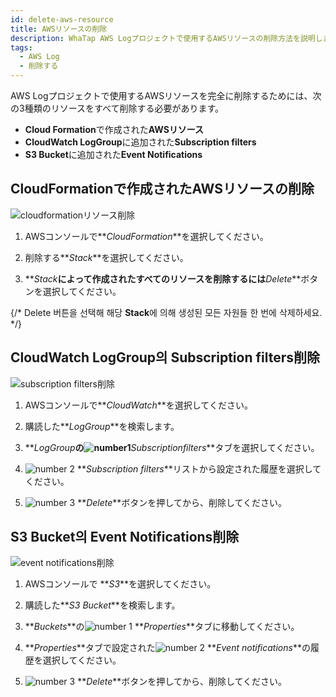```yaml
---
id: delete-aws-resource
title: AWSリソースの削除
description: WhaTap AWS Logプロジェクトで使用するAWSリソースの削除方法を説明します。
tags:
  - AWS Log
  - 削除する
---
```



AWS Logプロジェクトで使用するAWSリソースを完全に削除するためには、次の3種類のリソースをすべて削除する必要があります。

- **Cloud Formation**で作成された**AWSリソース**
- **CloudWatch LogGroup**に追加された**Subscription filters**
- **S3 Bucket**に追加された**Event Notifications**

## CloudFormationで作成されたAWSリソースの削除

![cloudformationリソース削除](/img/aws-log-cloudformation-resource.png)

1. AWSコンソールで**_CloudFormation_**を選択してください。

2. 削除する**_Stack_**を選択してください。

3. **_Stack_**によって作成されたすべてのリソースを削除するには**_Delete_**ボタンを選択してください。

{/* Delete 버튼을 선택해 해당 **Stack**에 의해 생성된 모든 자원들 한 번에 삭제하세요. */}

## CloudWatch LogGroup의 Subscription filters削除

![subscription filters削除](/img/aws-log-delete-subscription-filter.png)

1. AWSコンソールで**_CloudWatch_**を選択してください。 

2. 購読した**_LogGroup_**を検索します。

3. **_LogGroup_**の![number1](/img/number-01.png)**_Subscriptionfilters_**タブを選択してください。 

4. ![number 2](/img/number-02.png) **_Subscription filters_**リストから設定された履歴を選択してください。 

5. ![number 3](/img/number-03.png) **_Delete_**ボタンを押してから、削除してください。

## S3 Bucket의 Event Notifications削除

![event notifications削除](/img/aws-log-delete-event-notification.png)

1. AWSコンソールで **_S3_**を選択してください。 

2. 購読した**_S3 Bucket_**を検索します。

3. **_Buckets_**の![number 1](/img/number-01.png) **_Properties_**タブに移動してください。 

4. **_Properties_**タブで設定された![number 2](/img/number-02.png) **_Event notifications_**の履歴を選択してください。 

5. ![number 3](/img/number-03.png) **_Delete_**ボタンを押してから、削除してください。
